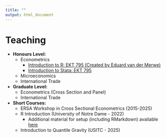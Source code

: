 ---
title: ""
output: html_document
---

<!-- Google tag (gtag.js) -->
<script async src="https://www.googletagmanager.com/gtag/js?id=G-FEVK27LWND"></script>
<script>
  window.dataLayer = window.dataLayer || [];
  function gtag(){dataLayer.push(arguments);}
  gtag('js', new Date());
  gtag('config', 'G-FEVK27LWND');
</script>

# Teaching

- **Honours Level:**
  - Econometrics
    - [Introduction to R: EKT 795 (Created by Eduard van der Merwe)](https://drive.google.com/drive/folders/1eiTd0ZcpTPae0Z89AFLKPtMIhTnciUM3?usp=drive_link)
    - [Introduction to Stata: EKT 795](https://drive.google.com/drive/folders/1FPnumlSxkKO3raxLevHkms6WJb3IIcpt?usp=sharing)
  - Microeconomics
  - International Trade
- **Graduate Level:**
  - Econometrics (Cross Section and Panel)
  - International Trade
- **Short Courses:**
  - ERSA Workshop in Cross Sectional Econometrics (2015-2025)
  - R Introduction (University of Notre Dame - 2022)
    - Additional material for setup (including RMarkdown) available [here](setup-guide.html)
  - Introduction to Quantile Gravity (USITC - 2025)